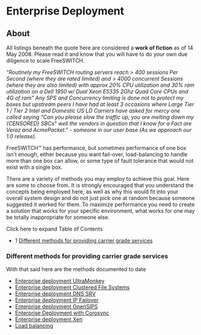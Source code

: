 
# Enterprise Deployment 

 

## About

All listings beneath the quote here are considered a **work of fiction** as of 14 May 2008\. Please read it and know that you will have to do your own due diligence to scale FreeSWITCH.

_"Routinely my FreeSWITCH routing servers reach > 400 sessions Per Second (where they are rated limited) and > 4000 concurrent Sessions (where they are also limited) with approx 20% CPU utilization and 30% ram utilization on a Dell 1950 w/ Dual Xeon E5335 2Ghz Quad Core CPUs and 4G of ram" Any SPS and Concurrency limiting is done not to protect my boxes but upstream peers I have had at least 3 occasions where Large Tier 1 / Tier 2 Intel and Domestic US LD Carriers have asked for mercy one called saying "Can you please slow the traffic up, you are melting down my {CENSORED} SBCs" well the vendors in question that I know for a Fact are Veraz and AcmePacket." - someone in our user base (As we approach our 1.0 release)._

FreeSWITCH™ has performance, but sometimes performance of one box isn't enough, either because you want fail-over, load-balancing to handle more than one box can allow, or some type of fault tolerance that would not exist with a single box.

There are a variety of methods you may employ to achieve this goal. Here are some to choose from. It is strongly encouraged that you understand the concepts being employed here, as well as why this would fit into your overall system design and do not just pick one at random because someone suggested it worked for them. To maximize performance you need to create a solution that works for your specific environment, what works for one may be totally inappropriate for someone else.

Click here to expand Table of Contents

* 1 [Different methods for providing carrier grade services](#different-methods-for-providing-carrier-grade-services)

### Different methods for providing carrier grade services

With that said here are the methods documented to date

* [Enterprise deployment UltraMonkey](./Enterprise-deployment-UltraMonkey_13173269.mdx#about)
* [Enterprise deployment Clustered File Systems](./Enterprise-deployment-Clustered-File-Systems_13173151.mdx#about)
* [Enterprise deployment DNS SRV](./Enterprise-deployment-DNS-SRV_13173165.mdx#--)
* [Enterprise deployment IP Failover](./Enterprise-deployment-IP-Failover_13173159.mdx#--)
* [Enterprise deployment OpenSIPS](./Enterprise-deployment-OpenSIPS_13173169.mdx#--)
* [Enterprise Deployment with Corosync](./Enterprise-Deployment-with-Corosync_13173246.mdx#--)
* [Enterprise deployment Xen](./Enterprise-deployment-Xen/index.mdx#scope)
* [Load balancing](./Load-balancing_13173430.mdx#-freeswitch--load-balancing-)


